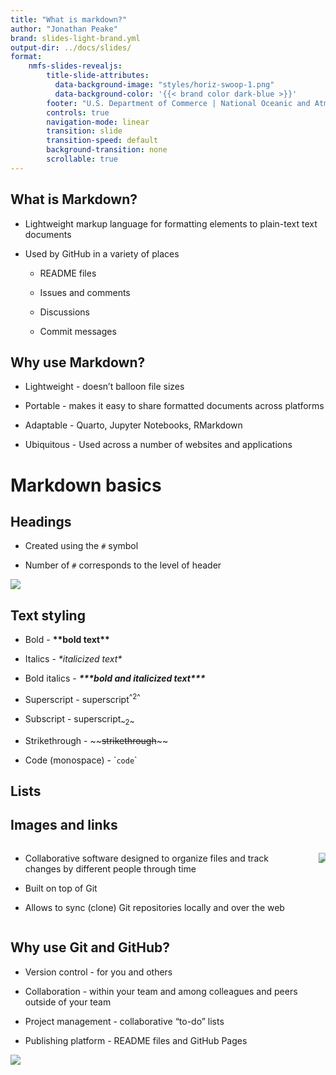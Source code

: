 ```yaml
---
title: "What is markdown?"
author: "Jonathan Peake"
brand: slides-light-brand.yml
output-dir: ../docs/slides/
format: 
    nmfs-slides-revealjs: 
        title-slide-attributes:
          data-background-image: "styles/horiz-swoop-1.png"
          data-background-color: '{{< brand color dark-blue >}}'
        footer: "U.S. Department of Commerce | National Oceanic and Atmospheric Administration | National Marine Fisheries Service"
        controls: true
        navigation-mode: linear
        transition: slide
        transition-speed: default
        background-transition: none
        scrollable: true
---
```


## What is Markdown?

-   Lightweight markup language for formatting elements to plain-text text documents

-   Used by GitHub in a variety of places

    -   README files

    -   Issues and comments

    -   Discussions

    -   Commit messages

## Why use Markdown?

-   Lightweight - doesn't balloon file sizes

-   Portable - makes it easy to share formatted documents across platforms

-   Adaptable - Quarto, Jupyter Notebooks, RMarkdown

-   Ubiquitous - Used across a number of websites and applications

# Markdown basics

## Headings

-   Created using the `#` symbol

-   Number of `#` corresponds to the level of header

![](images/paste-65.png){fig-align="center"}

## Text styling

-   Bold - **\*\*bold text\*\***

-   Italics - *\*italicized text\**

-   Bold italics - ***\*\*\*bold and italicized text\*\*\****

-   Superscript - superscript^\^2\^^

-   Subscript - superscript~\~2\~~

-   Strikethrough - \~\~~~strikethrough~~\~\~

-   Code (monospace) - \``code`\`

## Lists

## Images and links

::::: columns
::: column
-   Collaborative software designed to organize files and track changes by different people through time

-   Built on top of Git

-   Allows to sync (clone) Git repositories locally and over the web
:::

::: column
![](images/paste-60.png)
:::
:::::

## Why use Git and GitHub?

-   Version control - for you and others

-   Collaboration - within your team and among colleagues and peers outside of your team

-   Project management - collaborative "to-do" lists

-   Publishing platform - README files and GitHub Pages

![](images/paste-62.png)